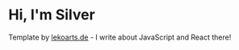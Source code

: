 # Hi, I'm Silver

Template by [lekoarts.de](https://www.lekoarts.de?utm_source=cara&utm_medium=Starter) - I write about JavaScript and React there!
